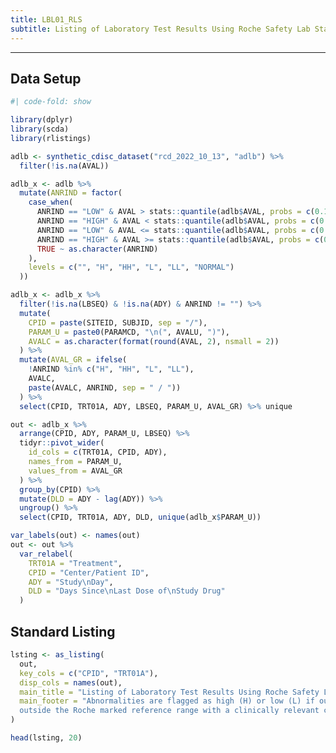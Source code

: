 ```yaml
---
title: LBL01_RLS
subtitle: Listing of Laboratory Test Results Using Roche Safety Lab Standardization
---
```


------------------------------------------------------------------------

::: panel-tabset
## Data Setup

```r
#| code-fold: show

library(dplyr)
library(scda)
library(rlistings)

adlb <- synthetic_cdisc_dataset("rcd_2022_10_13", "adlb") %>%
  filter(!is.na(AVAL))

adlb_x <- adlb %>%
  mutate(ANRIND = factor(
    case_when(
      ANRIND == "LOW" & AVAL > stats::quantile(adlb$AVAL, probs = c(0.1)) ~ "L",
      ANRIND == "HIGH" & AVAL < stats::quantile(adlb$AVAL, probs = c(0.9)) ~ "H",
      ANRIND == "LOW" & AVAL <= stats::quantile(adlb$AVAL, probs = c(0.1)) ~ "LL",
      ANRIND == "HIGH" & AVAL >= stats::quantile(adlb$AVAL, probs = c(0.9)) ~ "HH",
      TRUE ~ as.character(ANRIND)
    ),
    levels = c("", "H", "HH", "L", "LL", "NORMAL")
  ))

adlb_x <- adlb_x %>%
  filter(!is.na(LBSEQ) & !is.na(ADY) & ANRIND != "") %>%
  mutate(
    CPID = paste(SITEID, SUBJID, sep = "/"),
    PARAM_U = paste0(PARAMCD, "\n(", AVALU, ")"),
    AVALC = as.character(format(round(AVAL, 2), nsmall = 2))
  ) %>%
  mutate(AVAL_GR = ifelse(
    !ANRIND %in% c("H", "HH", "L", "LL"), 
    AVALC, 
    paste(AVALC, ANRIND, sep = " / "))
  ) %>%
  select(CPID, TRT01A, ADY, LBSEQ, PARAM_U, AVAL_GR) %>% unique

out <- adlb_x %>%
  arrange(CPID, ADY, PARAM_U, LBSEQ) %>%
  tidyr::pivot_wider(
    id_cols = c(TRT01A, CPID, ADY), 
    names_from = PARAM_U, 
    values_from = AVAL_GR
  ) %>%
  group_by(CPID) %>%
  mutate(DLD = ADY - lag(ADY)) %>%
  ungroup() %>%
  select(CPID, TRT01A, ADY, DLD, unique(adlb_x$PARAM_U))

var_labels(out) <- names(out)
out <- out %>%
  var_relabel(
    TRT01A = "Treatment",
    CPID = "Center/Patient ID",
    ADY = "Study\nDay",
    DLD = "Days Since\nLast Dose of\nStudy Drug"
  )
```

## Standard Listing

```r
lsting <- as_listing(
  out,
  key_cols = c("CPID", "TRT01A"),
  disp_cols = names(out),
  main_title = "Listing of Laboratory Test Results Using Roche Safety Lab Standardization",
  main_footer = "Abnormalities are flagged as high (H) or low (L) if outside the Roche standard reference range; high high (HH) or low low (LL) if   
  outside the Roche marked reference range with a clinically relevant change from baseline. "
)

head(lsting, 20)
```
:::
